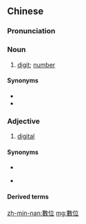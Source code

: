 {{also|数位}}
==Chinese==
{{zh-forms|s=数位}}

===Pronunciation===
{{zh-pron
|m=shùwèi
|c=sou3 wai6-2
|mn=sò͘-ūi
|cat=n,a
}}

===Noun===
{{zh-noun}}

# [[digit]]; [[number]]

====Synonyms====
* {{zh-l|數字}}
* {{zh-l|數目字}}

===Adjective===
{{zh-adj}}

# {{lb|zh|attributive|Taiwan}} [[digital]]

====Synonyms====
* {{zh-l|數字}}
* {{qualifier|Mainland|Hong Kong}} {{zh-l|數碼}}

====Derived terms====
{{zh-der|數位唱片|數位計算機|數位影碟|數位控制|數位詞|數位化錄音帶|數位快速篆刻系統|數位化|數位電視|數位藝術|數位影像|數位照像|數位板|數位電腦|數位通信|數位相機}}

[[zh-min-nan:數位]]
[[mg:數位]]